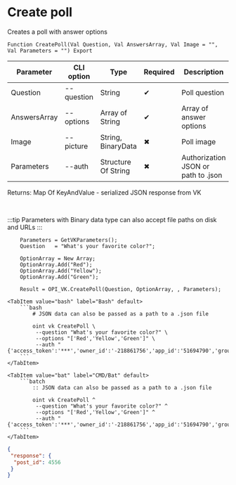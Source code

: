 ﻿---
sidebar_position: 4
---


# Create poll
 Creates a poll with answer options



`Function CreatePoll(Val Question, Val AnswersArray, Val Image = "", Val Parameters = "") Export`

  | Parameter | CLI option | Type | Required | Description |
  |-|-|-|-|-|
  | Question | --question | String | &#x2714; | Poll question |
  | AnswersArray | --options | Array of String | &#x2714; | Array of answer options |
  | Image | --picture | String, BinaryData | &#x2716; | Poll image |
  | Parameters | --auth | Structure Of String | &#x2716; | Authorization JSON or path to .json |

  
  Returns:  Map Of KeyAndValue - serialized JSON response from VK

<br/>

:::tip
Parameters with Binary data type can also accept file paths on disk and URLs
:::
<br/>



```bsl title="1C:Enterprise/OneScript code example"
    Parameters = GetVKParameters();
    Question   = "What's your favorite color?";

    OptionArray = New Array;
    OptionArray.Add("Red");
    OptionArray.Add("Yellow");
    OptionArray.Add("Green");

    Result = OPI_VK.CreatePoll(Question, OptionArray, , Parameters);
```
 

 <Tabs>
  
    <TabItem value="bash" label="Bash" default>
        ```bash
            # JSON data can also be passed as a path to a .json file
            
            oint vk CreatePoll \
             --question "What's your favorite color?" \
             --options "['Red','Yellow','Green']" \
             --auth "{'access_token':'***','owner_id':'-218861756','app_id':'51694790','group_id':'218861756'}"
        ```
    </TabItem>
  
    <TabItem value="bat" label="CMD/Bat" default>
        ```batch
            :: JSON data can also be passed as a path to a .json file
            
            oint vk CreatePoll ^
             --question "What's your favorite color?" ^
             --options "['Red','Yellow','Green']" ^
             --auth "{'access_token':'***','owner_id':'-218861756','app_id':'51694790','group_id':'218861756'}"
        ```
    </TabItem>
</Tabs>


```json title="Result"
{
 "response": {
  "post_id": 4556
 }
}
```
